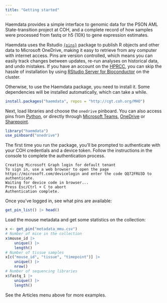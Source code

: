 ```yaml
---
title: "Getting started"
---
```


Haemdata provides a simple interface to genomic data for the PSON AML State-transition project at COH, and a complete record of how samples were processed from fastq or h5 (10X) to gene expression estimates.

Haemdata uses the Rstudio [`{pins}`](https://pins.rstudio.com/) package to publish R objects and other data to Microsoft OneDrive, making it easy to retrieve from any computer with internet access. Pins are version controlled, which means you can easily track changes between updates, re-run analyses on historical data, and undo mistakes.
If you have an account on the [HPRCC](http://hprcc.coh.org/), you can skip the hassle of installation by using [RStudio Server for Bioconductor](http://hprcc.coh.org/user-guide/rbioc/) on the cluster. 

Otherwise, to use the Haemdata package, you need to install it. Some dependencies will be installed automatically, which can take a while.
```r
install.packages("haemdata", repos = "http://cgt.coh.org/MHO")
```

Next, load libraries and choose the `onedrive` pinboard. You can also access pins from [Python](https://www.rstudio.com/blog/pins-for-python/), or directly through [Microsoft Teams](https://cityofhope.sharepoint.com/:f:/r/sites/PSONAMLState-Transition/Shared%20Documents/haemdata?csf=1&web=1&e=VE7cQ2), [OneDrive](https://cityofhope.sharepoint.com/:f:/r/sites/PSONAMLState-Transition/Shared%20Documents/haemdata?csf=1&web=1&e=xjS3YH) or [Sharepoint](https://cityofhope.sharepoint.com/:f:/r/sites/PSONAMLState-Transition/Shared%20Documents/haemdata?csf=1&web=1&e=NR0BHT). 
```r
library("haemdata")
use_pinboard("onedrive")
```

The first time you run the package, you'll be prompted to authenticate with your COH credentials and a device token. Follow the instructions in the console to complete the authentication process. 

```code
Creating Microsoft Graph login for default tenant
To sign in, use a web browser to open the page https://microsoft.com/devicelogin and enter the code QQ72FRU3D to authenticate.
Waiting for device code in browser...
Press Esc/Ctrl + C to abort
Authentication complete.
```

Once you've logged in, see what pins are available:
```r
get_pin_list() |> head()
```

Load the mouse metadata and get some statistics on the collection:
```r
x <- get_pin("metadata_mmu.csv")
# Number of mice in the collection
x$mouse_id |>
    unique() |>
    length()
# Number of tissue samples
x[c("mouse_id", "tissue", "timepoint")] |>
    unique() |>
    nrow()
# Number of sequencing libraries
x$fastq_1 |>
    unique() |>
    length()
```

See the Articles menu above for more examples.
